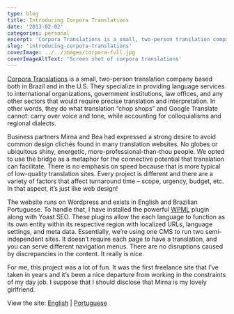 ```yaml
---
type: blog
title: Introducing Corpora Translations
date: '2013-02-02'
categories: personal
excerpt: 'Corpora Translations is a small, two-person translation company based both in Brazil and in the U.S. Announcing their new site!'
slug: 'introducing-corpora-translations'
coverImage: ../../images/corpora-full.jpg
coverImageAltText: 'Screen shot of corpora translations'
---
```


[Corpora Translations](http://www.corporatranslations.com/) is a small, two-person translation company based both in Brazil and in the U.S. They specialize in providing language services to international organizations, government institutions, law offices, and any other sectors that would require precise translation and interpretation. In other words, they do what translation “chop shops” and Google Translate cannot: carry over voice and tone, while accounting for colloquialisms and regional dialects.

Business partners Mirna and Bea had expressed a strong desire to avoid common design clichés found in many translation websites. No globes or ubiquitous shiny, energetic, more-professional-than-thou people. We opted to use the bridge as a metaphor for the connective potential that translation can facilitate. There is no emphasis on speed because that is more typical of low-quality translation sites. Every project is different and there are a variety of factors that affect turnaround time – scope, urgency, budget, etc. In that aspect, it’s just like web design!

The website runs on Wordpress and exists in English and Brazilian Portuguese. To handle that, I have installed the powerful [WPML](http://wpml.org) plugin along with Yoast SEO. These plugins allow the each language to function as its own entity within its respective region with localized URLs, language settings, and meta data. Essentially, we’re using one CMS to run two semi-independent sites. It doesn’t require each page to have a translation, and you can serve different navigation menus. There are no disruptions caused by discrepancies in the content. It really is nice.

For me, this project was a lot of fun. It was the first freelance site that I’ve taken in years and it’s been a nice departure from working in the constraints of my day job. I suppose that I should disclose that Mirna is my lovely girlfriend.

View the site: [English](http://www.corporatranslations.com) | [Portuguese](http://www.corporatraducoes.com.br/)
